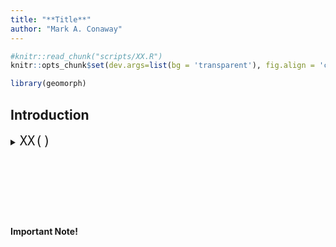 ```yaml
---
title: "**Title**"
author: "Mark A. Conaway"
---
```


```r
#knitr::read_chunk("scripts/XX.R")
knitr::opts_chunk$set(dev.args=list(bg = 'transparent'), fig.align = 'center', class.source = ".custom-inline", class.output = ".custom-inline")
```

```r
library(geomorph)


```

## **Introduction** 

<div class = "func">
<details>
  <summary> <font size="+2"> `XX()` </font> </summary>
* $arg$:
</details>
</div>
<br></br>


<div class = "code">
```r

```
</div>
<br></br>

<div class = "note">
**Important Note!**
</div>
<br></br>
